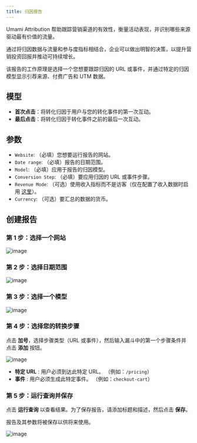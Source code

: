 ```yaml
---
title: 归因报告
---
```


Umami Attribution 帮助跟踪营销渠道的有效性，衡量活动表现，并识别哪些来源驱动最有价值的流量。

通过将归因数据与流量和参与度指标相结合，企业可以做出明智的决策，以提升营销投资回报并推动可持续增长。

该报告的工作原理是选择一个您想要跟踪归因的 URL 或事件，并通过特定的归因模型显示引荐来源、付费广告和 UTM 数据。

## 模型

- **首次点击**：将转化归因于用户与您的转化事件的第一次互动。
- **最后点击**：将转化归因于转化事件之前的最后一次互动。

## 参数

- `Website`: （必填）您想要运行报告的网站。
- `Date range`: （必填）报告的日期范围。
- `Model`: （必填）应用于报告的归因模型。
- `Conversion Step`: （必填）要应用归因的 URL 或事件步骤。
- `Revenue Mode`: （可选）使用收入指标而不是访客（仅在配置了收入数据时启用 [这里](https://umami.is/docs/reports/report-attribution#configuring-attribution)）。
- `Currency`: （可选）要汇总的数据的货币。

## 创建报告

### 第 1 步：选择一个网站

![image](/images/docs/v2/attribution-website.png)

### 第 2 步：选择日期范围

![image](/images/docs/v2/attribution-date-range.png)

### 第 3 步：选择一个模型

![image](/images/docs/v2/attribution-model.png)

### 第 4 步：选择您的转换步骤

点击 **加号**，选择步骤类型（URL 或事件），然后输入漏斗中的第一个步骤条件并点击 **添加** 按钮。

![image](/images/docs/v2/attribution-conversion-step.png)

- **特定 URL** : 用户必须到达此特定 URL。 （例如：`/pricing`）
- **事件** : 用户必须生成此特定事件。 （例如：`checkout-cart`）

### 第 5 步：运行查询并保存

点击 **运行查询** 以查看结果。为了保存报告，请添加标题和描述，然后点击 **保存**。

报告及其参数将被保存以供将来使用。

![image](/images/docs/v2/attribution-details.png)

